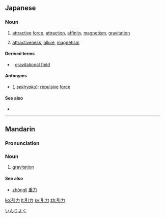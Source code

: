 ==Japanese==
{{ja-kanjitab|いん|りょく|yomi=on}}

===Noun===
{{ja-noun|いんりょく}}

# [[attractive]] [[force]], [[attraction]], [[affinity]], [[magnetism]], [[gravitation]]
# {{qualifier|metaphoric}} [[attractiveness]], [[allure]],  [[magnetism]]

====Derived terms====
* {{l|ja|引力圏|tr=[[いんりょくけん]], ''[[inryokuken]]''}}: [[gravitational field]]

====Antonyms====
* {{l|ja|斥力}} ({{l|ja|せきりょく}}, ''[[sekiryoku]]''): [[repulsive]] [[force]]

====See also====
* {{pedialite|lang=ja}}

[[Category:ja:Physics|いんりよく]]

----

==Mandarin==
{{zh-hanzi-box|[[引]][[力]]}}

===Pronunciation===
{{Pinyin-IPA|yǐnlì}}

===Noun===
{{cmn-noun|ts|pin=yǐnlì|pint=yin3li4}}

# [[gravitation]]

====See also====
* [[zhònglì]] [[重力]]

[[ko:引力]]
[[lt:引力]]
[[sv:引力]]
[[zh:引力]]